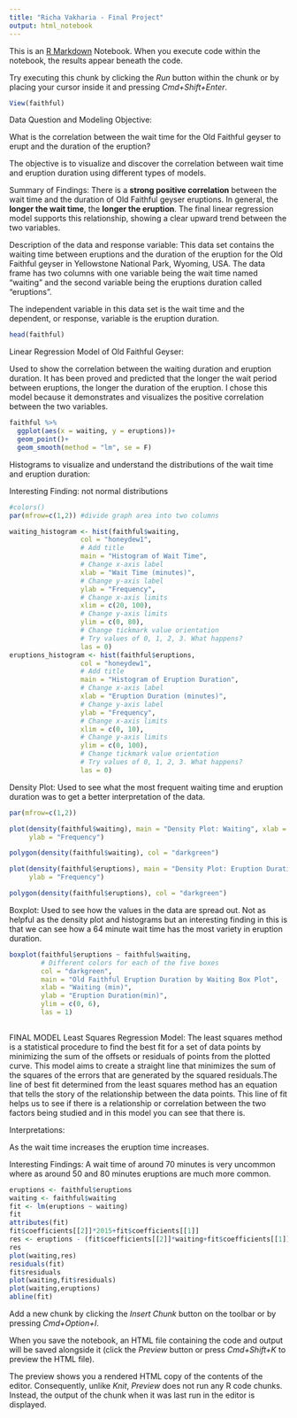 ```yaml
---
title: "Richa Vakharia - Final Project"
output: html_notebook
---
```


This is an [R Markdown](http://rmarkdown.rstudio.com) Notebook. When you execute code within the notebook, the results appear beneath the code. 

Try executing this chunk by clicking the *Run* button within the chunk or by placing your cursor inside it and pressing *Cmd+Shift+Enter*. 


```r
View(faithful)
```

Data Question and Modeling Objective:

What is the correlation between the wait time for the Old Faithful geyser to erupt and the duration of the eruption? 

The objective is to visualize and discover the correlation between wait time and eruption duration using different types of models.



Summary of Findings:
There is a **strong positive correlation** between the wait time and the duration of Old Faithful geyser eruptions. In general, the **longer the wait time**, the **longer the eruption**. The final linear regression model supports this relationship, showing a clear upward trend between the two variables.



Description of the data and response variable:
This data set contains the waiting time between eruptions and the duration of the eruption for the Old Faithful geyser in Yellowstone National Park, Wyoming, USA. The data frame has two columns with one variable being the wait time named "waiting" and the second variable being the eruptions duration called "eruptions".

The independent variable in this data set is the wait time and the dependent, or response, variable is the eruption duration.



```r
head(faithful)
```


Linear Regression Model of Old Faithful Geyser:

Used to show the correlation between the waiting duration and eruption duration. It has been proved and predicted that the longer the wait period between eruptions, the longer the duration of the eruption. I chose this model because it  demonstrates and visualizes the positive correlation between the two variables.
```r
faithful %>%
  ggplot(aes(x = waiting, y = eruptions))+
  geom_point()+
  geom_smooth(method = "lm", se = F)
```

Histograms to visualize and understand the distributions of the wait time and eruption duration:

Interesting Finding: not normal distributions

```r
#colors()
par(mfrow=c(1,2)) #divide graph area into two columns 

waiting_histogram <- hist(faithful$waiting, 
                  col = "honeydew1",
                  # Add title
                  main = "Histogram of Wait Time", 
                  # Change x-axis label
                  xlab = "Wait Time (minutes)",
                  # Change y-axis label
                  ylab = "Frequency",
                  # Change x-axis limits
                  xlim = c(20, 100),
                  # Change y-axis limits
                  ylim = c(0, 80), 
                  # Change tickmark value orientation
                  # Try values of 0, 1, 2, 3. What happens?
                  las = 0)
eruptions_histogram <- hist(faithful$eruptions, 
                  col = "honeydew1",
                  # Add title
                  main = "Histogram of Eruption Duration", 
                  # Change x-axis label
                  xlab = "Eruption Duration (minutes)",
                  # Change y-axis label
                  ylab = "Frequency",
                  # Change x-axis limits
                  xlim = c(0, 10),
                  # Change y-axis limits
                  ylim = c(0, 100), 
                  # Change tickmark value orientation
                  # Try values of 0, 1, 2, 3. What happens?
                  las = 0)
```
Density Plot:
Used to see what the most frequent waiting time and eruption duration was to get a better interpretation of the data.

```r
par(mfrow=c(1,2))

plot(density(faithful$waiting), main = "Density Plot: Waiting", xlab = "Wait Time(mins)",
     ylab = "Frequency")

polygon(density(faithful$waiting), col = "darkgreen")

plot(density(faithful$eruptions), main = "Density Plot: Eruption Duration", xlab = "Eruption Duration (mins)", 
     ylab = "Frequency")

polygon(density(faithful$eruptions), col = "darkgreen")

```
Boxplot:
Used to see how the values in the data are spread out. Not as helpful as the density plot and histograms but an interesting finding in this is that we can see how a 64 minute wait time has the most variety in eruption duration.
```r
boxplot(faithful$eruptions ~ faithful$waiting,
        # Different colors for each of the five boxes
        col = "darkgreen",
        main = "Old Faithful Eruption Duration by Waiting Box Plot", 
        xlab = "Waiting (min)", 
        ylab = "Eruption Duration(min)", 
        ylim = c(0, 6),
        las = 1)
        
```

FINAL MODEL
Least Squares Regression Model:
The least squares method is a statistical procedure to find the best fit for a set of data points by minimizing the sum of the offsets or residuals of points from the plotted curve. This model aims to create a straight line that minimizes the sum of the squares of the errors that are generated by  the squared residuals.The line of best fit determined from the least squares method has an equation that tells the story of the relationship between the data points. This line of fit helps us to see if there is a relationship or correlation between the two factors being studied and in this model you can see that there is.

Interpretations: 

As the wait time increases the eruption time increases.

Interesting Findings:
A wait time of around 70 minutes is very uncommon where as around 50 and 80 minutes eruptions are much more common.
```r
eruptions <- faithful$eruptions
waiting <- faithful$waiting
fit <- lm(eruptions ~ waiting)
fit
attributes(fit)
fit$coefficients[[2]]*2015+fit$coefficients[[1]]
res <- eruptions - (fit$coefficients[[2]]*waiting+fit$coefficients[[1]])
res
plot(waiting,res)
residuals(fit)
fit$residuals
plot(waiting,fit$residuals)
plot(waiting,eruptions)
abline(fit)
```

Add a new chunk by clicking the *Insert Chunk* button on the toolbar or by pressing *Cmd+Option+I*.

When you save the notebook, an HTML file containing the code and output will be saved alongside it (click the *Preview* button or press *Cmd+Shift+K* to preview the HTML file). 

The preview shows you a rendered HTML copy of the contents of the editor. Consequently, unlike *Knit*, *Preview* does not run any R code chunks. Instead, the output of the chunk when it was last run in the editor is displayed.

